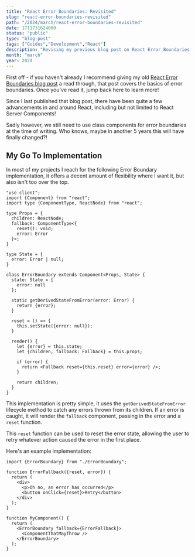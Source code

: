 ```yaml
---
title: "React Error Boundaries: Revisited"
slug: "react-error-boundaries-revisited"
path: "/2024/march/react-error-boundaries-revisited"
date: 1711731624000
status: "public"
type: "blog-post"
tags: ["Guides","Development","React"]
description: "Revising my previous blog post on React Error Boundaries and my preferred go-to implementation!"
month: "march"
year: 2024
---
```



First off - if you haven't already I recommend giving my old [React Error Boundaries blog post](/blog/2019/january/react-error-boundaries) a read through, that post covers the basics of error boundaries. Once you've read it, jump back here to learn more!

Since I last published that blog post, there have been quite a few advancements in and around React, including but not limited to React Server Components!

Sadly however, we still need to use class components for error boundaries at the time of writing. Who knows, maybe in another 5 years this will have finally changed?!

## My Go To Implementation

In most of my projects I reach for the following Error Boundary implementation, it offers a decent amount of flexibility where I want it, but also isn't too over the top.

```tsx
"use client";
import {Component} from "react";
import type {ComponentType, ReactNode} from "react";

type Props = {
  children: ReactNode;
  fallback: ComponentType<{
    reset(): void;
    error: Error
  }>;
}

type State = {
  error: Error | null;
}

class ErrorBoundary extends Component<Props, State> {
  state: State = {
    error: null
  };

  static getDerivedStateFromError(error: Error) {
    return {error};
  }

  reset = () => {
    this.setState({error: null});
  }

  render() {
    let {error} = this.state;
    let {children, fallback: Fallback} = this.props;

    if (error) {
      return <Fallback reset={this.reset} error={error} />;
    }

    return children;
  }
}
```

This implementation is pretty simple, it uses the `getDerivedStateFromError` lifecycle method to catch any errors thrown from its children. If an error is caught, it will render the `fallback` component, passing in the error and a `reset` function.

This `reset` function can be used to reset the error state, allowing the user to retry whatever action caused the error in the first place.

Here's an example implementation:

```tsx
import {ErrorBoundary} from "./ErrorBoundary";

function ErrorFallback({reset, error}) {
  return (
    <div>
      <p>Oh no, an error has occurred</p>
      <button onClick={reset}>Retry</button>
    </div>
  );
}

function MyComponent() {
  return (
    <ErrorBoundary fallback={ErrorFallback}>
      <ComponentThatMayThrow />
    </ErrorBoundary>
  );
}
```

